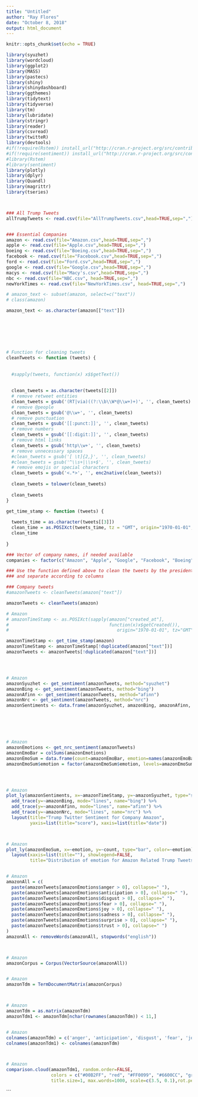 ---
title: "Untitled"
author: "Ray Flores"
date: "October 8, 2018"
output: html_document
---

```{r setup, include=FALSE}
knitr::opts_chunk$set(echo = TRUE)

library(syuzhet)
library(wordcloud)
library(ggplot2)
library(MASS)
library(pastecs)
library(shiny)
library(shinydashboard)
library(ggthemes)
library(tidytext)
library(tidyverse)
library(tm)
library(lubridate)
library(stringr)
library(reader)
library(csvread)
library(twitteR)
library(devtools)
#if(!require(Rstem)) install_url("http://cran.r-project.org/src/contrib/Archive/Rstem/Rstem_0.4-1.tar.gz")
#if(!require(sentiment)) install_url("http://cran.r-project.org/src/contrib/Archive/sentiment/sentiment_0.2.tar.gz")
#library(Rstem)
#library(sentiment)
library(plotly)
library(dplyr)
library(Quandl)
library(magrittr)
library(tseries)



### All Trump Tweets
allTrumpTweets <- read.csv(file="AllTrumpTweets.csv",head=TRUE,sep=",")


### Essential Companies
amazon <- read.csv(file="Amazon.csv",head=TRUE,sep=",")
apple <- read.csv(file="Apple.csv",head=TRUE,sep=",")
boeing <- read.csv(file="Boeing.csv",head=TRUE,sep=",")
facebook <- read.csv(file="Facebook.csv",head=TRUE,sep=",")
ford <- read.csv(file="Ford.csv",head=TRUE,sep=",")
google <- read.csv(file="Google.csv",head=TRUE,sep=",")
macys <- read.csv(file="Macy's.csv",head=TRUE,sep=",")
nbc <- read.csv(file="NBC.csv", head=TRUE,sep=",")
newYorkTimes <- read.csv(file="NewYorkTimes.csv", head=TRUE,sep=",")

# amazon_text <- subset(amazon, select=c("text"))
# class(amazon)

amazon_text <- as.character(amazon[["text"]])







# Function for cleaning tweets
cleanTweets <- function (tweets) {
  
  
  #sapply(tweets, function(x) x$$getText())
  
  
  clean_tweets = as.character(tweets[[2]])
  # remove retweet entities
  clean_tweets = gsub('(RT|via)((?:\\b\\W*@\\w+)+)', '', clean_tweets)
  # remove @people
  clean_tweets = gsub('@\\w+', '', clean_tweets)
  # remove punctuation
  clean_tweets = gsub('[[:punct:]]', '', clean_tweets)
  # remove numbers
  clean_tweets = gsub('[[:digit:]]', '', clean_tweets)
  # remove html links
  clean_tweets = gsub('http\\w+', '', clean_tweets)
  # remove unnecessary spaces
  #clean_tweets = gsub('[ \t]{2,}', '', clean_tweets)
  #clean_tweets = gsub('^\\s+|\\s+$', '', clean_tweets)
  # remove emojis or special characters
  clean_tweets = gsub('<.*>', '', enc2native(clean_tweets))
  
  clean_tweets = tolower(clean_tweets)
  
  clean_tweets
}

get_time_stamp <- function (tweets) {
  
  tweets_time = as.character(tweets[[3]])
  clean_time = as.POSIXct(tweets_time, tz = "GMT", origin="1970-01-01", format = "%D %k ")
  clean_time
  
}

### Vector of company names, if needed available
companies <- factor(c("Amazon", "Apple", "Google", "Facebook", "Boeing", "Ford"))

### Use the function defined above to clean the tweets by the president 
### and separate according to columns 

### Company tweets
#amazonTweets <- cleanTweets(amazon["text"])

amazonTweets <- cleanTweets(amazon)

# Amazon
# amazonTimeStamp <- as.POSIXct(sapply(amazon["created_at"], 
#                                      function(x)x$getCreated()), 
#                                         origin="1970-01-01", tz="GMT")

amazonTimeStamp <- get_time_stamp(amazon)
amazonTimeStamp <- amazonTimeStamp[!duplicated(amazon["text"])]
amazonTweets <- amazonTweets[!duplicated(amazon["text"])]




# Amazon
amazonSyuzhet <- get_sentiment(amazonTweets, method="syuzhet")
amazonBing <- get_sentiment(amazonTweets, method="bing")
amazonAfinn <- get_sentiment(amazonTweets, method="afinn")
amazonNrc <- get_sentiment(amazonTweets, method="nrc")
amazonSentiments <- data.frame(amazonSyuzhet, amazonBing, amazonAfinn, amazonNrc, amazonTimeStamp)






# Amazon
amazonEmotions <- get_nrc_sentiment(amazonTweets)
amazonEmoBar = colSums(amazonEmotions)
amazonEmoSum = data.frame(count=amazonEmoBar, emotion=names(amazonEmoBar))
amazonEmoSum$emotion = factor(amazonEmoSum$emotion, levels=amazonEmoSum$emotion[order(amazonEmoSum$count, decreasing = TRUE)])




# Amazon
plot_ly(amazonSentiments, x=~amazonTimeStamp, y=~amazonSyuzhet, type="scatter", mode="jitter", name="syuzhet") %>%
  add_trace(y=~amazonBing, mode="lines", name="bing") %>%
  add_trace(y=~amazonAfinn, mode="lines", name="afinn") %>%
  add_trace(y=~amazonNrc, mode="lines", name="nrc") %>%
  layout(title="Trump Twitter Sentiment for Company Amazon",
         yaxis=list(title="score"), xaxis=list(title="date"))



# Amazon
plot_ly(amazonEmoSum, x=~emotion, y=~count, type="bar", color=~emotion) %>%
  layout(xaxis=list(title=""), showlegend=FALSE,
         title="Distribution of emotion for Amazon Related Trump Tweets")


# Amazon
amazonAll = c(
  paste(amazonTweets[amazonEmotions$anger > 0], collapse=" "),
  paste(amazonTweets[amazonEmotions$anticipation > 0], collapse=" "),
  paste(amazonTweets[amazonEmotions$disgust > 0], collapse=" "),
  paste(amazonTweets[amazonEmotions$fear > 0], collapse=" "),
  paste(amazonTweets[amazonEmotions$joy > 0], collapse=" "),
  paste(amazonTweets[amazonEmotions$sadness > 0], collapse=" "),
  paste(amazonTweets[amazonEmotions$surprise > 0], collapse=" "),
  paste(amazonTweets[amazonEmotions$trust > 0], collapse=" ")
)
amazonAll <- removeWords(amazonAll, stopwords("english"))



# Amazon
amazonCorpus = Corpus(VectorSource(amazonAll))


# Amazon
amazonTdm = TermDocumentMatrix(amazonCorpus)



# Amazon
amazonTdm = as.matrix(amazonTdm)
amazonTdm1 <- amazonTdm[nchar(rownames(amazonTdm)) < 11,]


# Amazon
colnames(amazonTdm) = c('anger', 'anticipation', 'disgust', 'fear', 'joy', 'sadness', 'surprise', 'trust')
colnames(amazonTdm1) <- colnames(amazonTdm)



# Amazon
comparison.cloud(amazonTdm1, random.order=FALSE,
                 colors = c("#00B2FF", "red", "#FF0099", "#6600CC", "green", "orange", "blue", "brown"),
                 title.size=1, max.words=1000, scale=c(3.5, 0.1),rot.per=0.4)


```








```


